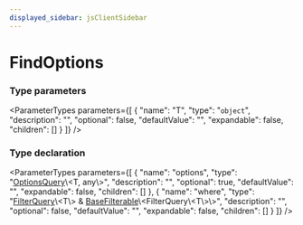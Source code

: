 ```yaml
---
displayed_sidebar: jsClientSidebar
---
```



# FindOptions

### Type parameters

<ParameterTypes parameters={[
  {
    "name": "T",
    "type": "`object`",
    "description": "",
    "optional": false,
    "defaultValue": "",
    "expandable": false,
    "children": []
  }
]} />

### Type declaration

<ParameterTypes parameters={[
  {
    "name": "options",
    "type": "[OptionsQuery](../interfaces/internal.internal-1.DAL.OptionsQuery.mdx)\\&#60;T, any\\&#62;",
    "description": "",
    "optional": true,
    "defaultValue": "",
    "expandable": false,
    "children": []
  },
  {
    "name": "where",
    "type": "[FilterQuery](internal.internal-1.DAL.FilterQuery.mdx)\\&#60;T\\&#62; & [BaseFilterable](../interfaces/internal.internal-1.DAL.BaseFilterable.mdx)\\&#60;FilterQuery\\&#60;T\\&#62;\\&#62;",
    "description": "",
    "optional": false,
    "defaultValue": "",
    "expandable": false,
    "children": []
  }
]} />
